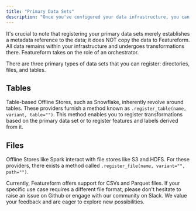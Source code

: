 ```yaml
---
title: "Primary Data Sets"
description: "Once you've configured your data infrastructure, you can commence the process of registering your primary data sets. These primary data sets either directly contain your features and labels or serve as the foundation for their creation."
---
```


It's crucial to note that registering your primary data sets merely establishes a metadata reference to the data; it does NOT copy the data to Featureform. All data remains within your infrastructure and undergoes transformations there. Featureform takes on the role of an orchestrator.

There are three primary types of data sets that you can register: directories, files, and tables.

## Tables

Table-based Offline Stores, such as Snowflake, inherently revolve around tables. These providers furnish a method known as `.register_table(name, variant, table="")`. This method enables you to register transformations based on the primary data set or to register features and labels derived from it.

## Files

Offline Stores like Spark interact with file stores like S3 and HDFS. For these providers, there exists a method called `.register_file(name, variant="", path="")`.

Currently, Featureform offers support for CSVs and Parquet files. If your specific use case requires a different file format, please don't hesitate to raise an issue on Github or engage with our community on Slack. We value your feedback and are eager to explore new possibilities.
